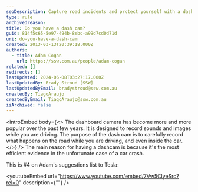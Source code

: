 ```yaml
---
seoDescription: Capture road incidents and protect yourself with a dashboard camera, providing efficient evidence in case of a car crash.
type: rule
archivedreason:
title: Do you have a dash cam?
guid: 814f5c65-5e97-494b-8ebc-a99d7cd0d71d
uri: do-you-have-a-dash-cam
created: 2013-03-13T20:39:18.000Z
authors:
  - title: Adam Cogan
    url: https://ssw.com.au/people/adam-cogan
related: []
redirects: []
lastUpdated: 2024-06-08T03:27:17.000Z
lastUpdatedBy: Brady Stroud [SSW]
lastUpdatedByEmail: bradystroud@ssw.com.au
createdBy: TiagoAraujo
createdByEmail: TiagoAraujo@ssw.com.au
isArchived: false
---
```


<introEmbed
  body={<>
The dashboard camera has become more and more popular over the past few years. It is designed to record sounds and images while you are driving. The purpose of the dash cam is to carefully record what happens on the road while you are driving, and even inside the car.
  </>}
/>
The main reason for having a dashcam is because it's the most efficient evidence in the unfortunate case of a car crash.

This is #4 on Adam's suggestions list to Tesla:


<youtubeEmbed url="https://www.youtube.com/embed/7Vw5ClyeSrc?rel=0" description={""} />

